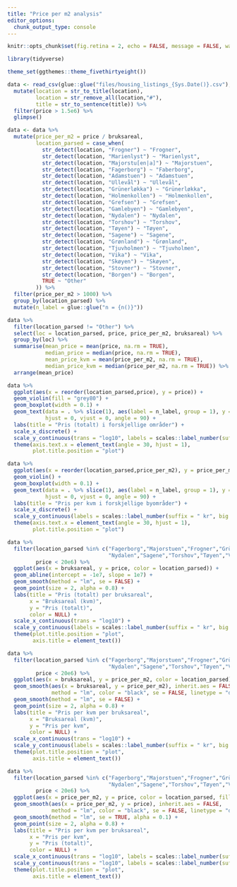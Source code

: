 ```yaml
---
title: "Price per m2 analysis"
editor_options:
  chunk_output_type: console
---
```


```r
knitr::opts_chunk$set(fig.retina = 2, echo = FALSE, message = FALSE, warning = FALSE, fig.align = "center")
```

```r
library(tidyverse)

theme_set(ggthemes::theme_fivethirtyeight())
```

```r
data <- read_csv(glue::glue("files/housing_listings_{Sys.Date()}.csv"), col_types = cols()) %>% 
  mutate(location = str_to_title(location),
         location = str_remove_all(location,"#"),
         title = str_to_sentence(title)) %>% 
  filter(price > 1.5e6) %>% 
  glimpse()
```

```r
data <- data %>% 
  mutate(price_per_m2 = price / bruksareal,
         location_parsed = case_when(
           str_detect(location, "Frogner") ~ "Frogner",
           str_detect(location, "Marienlyst") ~ "Marienlyst",
           str_detect(location, "Majorstu[en|a]") ~ "Majorstuen",
           str_detect(location, "Fagerborg") ~ "Faberborg",
           str_detect(location, "Adamstuen") ~ "Adamstuen",
           str_detect(location, "Ullevål") ~ "Ullevål",
           str_detect(location, "Grünerløkka") ~ "Grünerløkka",
           str_detect(location, "Holmenkollen") ~ "Holmenkollen",
           str_detect(location, "Grefsen") ~ "Grefsen",
           str_detect(location, "Gamlebyen") ~ "Gamlebyen",
           str_detect(location, "Nydalen") ~ "Nydalen",
           str_detect(location, "Torshov") ~ "Torshov",
           str_detect(location, "Tøyen") ~ "Tøyen",
           str_detect(location, "Sagene") ~ "Sagene",
           str_detect(location, "Grønland") ~ "Grønland",
           str_detect(location, "Tjuvholmen") ~ "Tjuvholmen",
           str_detect(location, "Vika") ~ "Vika",
           str_detect(location, "Skøyen") ~ "Skøyen",
           str_detect(location, "Stovner") ~ "Stovner",
           str_detect(location, "Borgen") ~ "Borgen",
           TRUE ~ "Other"
         )) %>% 
  filter(price_per_m2 > 1000) %>% 
  group_by(location_parsed) %>% 
  mutate(n_label = glue::glue("n = {n()}"))
```

```r
data %>% 
  filter(location_parsed != "Other") %>% 
  select(loc = location_parsed, price, price_per_m2, bruksareal) %>% 
  group_by(loc) %>% 
  summarise(mean_price = mean(price, na.rm = TRUE),
            median_price = median(price, na.rm = TRUE),
            mean_price_kvm = mean(price_per_m2, na.rm = TRUE),
            median_price_kvm = median(price_per_m2, na.rm = TRUE)) %>% 
  arrange(mean_price)
```


```r
data %>% 
  ggplot(aes(x = reorder(location_parsed,price), y = price)) + 
  geom_violin(fill = "grey80") +
  geom_boxplot(width = 0.1) + 
  geom_text(data = . %>% slice(1), aes(label = n_label, group = 1), y = 2e5, 
            hjust = 0, vjust = 0, angle = 90) +
  labs(title = "Pris (totalt) i forskjellige områder") +
  scale_x_discrete() + 
  scale_y_continuous(trans = "log10", labels = scales::label_number(suffix = " kr", big.mark = " ")) +
  theme(axis.text.x = element_text(angle = 30, hjust = 1),
        plot.title.position = "plot")
```

```r
data %>% 
  ggplot(aes(x = reorder(location_parsed,price_per_m2), y = price_per_m2)) + 
  geom_violin() +
  geom_boxplot(width = 0.1) + 
  geom_text(data = . %>% slice(1), aes(label = n_label, group = 1), y = 2e5, 
            hjust = 0, vjust = 0, angle = 90) +
  labs(title = "Pris per kvm i forskjellige byområder") +
  scale_x_discrete() + 
  scale_y_continuous(labels = scales::label_number(suffix = " kr", big.mark = " ")) +
  theme(axis.text.x = element_text(angle = 30, hjust = 1),
        plot.title.position = "plot")
```

```r
data %>% 
  filter(location_parsed %in% c("Fagerborg","Majorstuen","Frogner","Grünerløkka","Holmenkollen",
                                "Nydalen","Sagene","Torshov","Tøyen","Vika"),
         price < 20e6) %>% 
  ggplot(aes(x = bruksareal, y = price, color = location_parsed)) + 
  geom_abline(intercept = -1e7, slope = 1e7) +
  geom_smooth(method = "lm", se = FALSE) +
  geom_point(size = 2, alpha = 0.8) +
  labs(title = "Pris (totalt) per bruksareal",
       x = "Bruksareal (kvm)",
       y = "Pris (totalt)",
       color = NULL) +
  scale_x_continuous(trans = "log10") + 
  scale_y_continuous(labels = scales::label_number(suffix = " kr", big.mark = " ")) +
  theme(plot.title.position = "plot",
        axis.title = element_text())
```

```r
data %>% 
  filter(location_parsed %in% c("Fagerborg","Majorstuen","Frogner","Grünerløkka","Holmenkollen",
                                "Nydalen","Sagene","Torshov","Tøyen","Vika"),
         price < 20e6) %>% 
  ggplot(aes(x = bruksareal, y = price_per_m2, color = location_parsed)) + 
  geom_smooth(aes(x = bruksareal, y = price_per_m2), inherit.aes = FALSE,
              method = "lm", color = "black", se = FALSE, linetype = "dashed") +
  geom_smooth(method = "lm", se = FALSE) +
  geom_point(size = 2, alpha = 0.8) +
  labs(title = "Pris per kvm per bruksareal",
       x = "Bruksareal (kvm)",
       y = "Pris per kvm",
       color = NULL) +
  scale_x_continuous(trans = "log10") + 
  scale_y_continuous(labels = scales::label_number(suffix = " kr", big.mark = " ")) +
  theme(plot.title.position = "plot",
        axis.title = element_text())
```

```r
data %>% 
  filter(location_parsed %in% c("Fagerborg","Majorstuen","Frogner","Grünerløkka","Holmenkollen",
                                "Nydalen","Sagene","Torshov","Tøyen","Vika"),
         price < 20e6) %>% 
  ggplot(aes(x = price_per_m2, y = price, color = location_parsed, fill = location_parsed)) + 
  geom_smooth(aes(x = price_per_m2, y = price), inherit.aes = FALSE,
              method = "lm", color = "black", se = FALSE, linetype = "dashed") +
  geom_smooth(method = "lm", se = TRUE, alpha = 0.1) +
  geom_point(size = 2, alpha = 0.8) +
  labs(title = "Pris per kvm per bruksareal",
       x = "Pris per kvm",
       y = "Pris (totalt)",
       color = NULL) +
  scale_x_continuous(trans = "log10", labels = scales::label_number(suffix = " kr", big.mark = " ")) + 
  scale_y_continuous(trans = "log10", labels = scales::label_number(suffix = " kr", big.mark = " ")) +
  theme(plot.title.position = "plot",
        axis.title = element_text())
```

